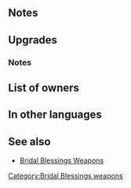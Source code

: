 {{Weapon Infobox
|tagid=SID_ファーストバイト＋
|weaponType=Lance
|weaponName={{PAGENAME}}
|altWeaponName=First Bite Plus
|might=14
|range=1
|effect=If unit initiates combat, grants Def/Res+2 to allies within 2 spaces for 1 turn after combat.
|cost=300
|exclusive=0
|statModifiers=0,14,0,0,0
|refinePaths=default
|refineSP=350
|refineMedals=500
|refineStones=50
|upgradedEffect=After combat, if unit attacked, grants Def/Res+5 to unit and allies within 2 spaces of unit for 1 turn.
|properties=
}}
==Notes==
{{IfUnitInitiates}}
{{Bonuses}}
==Upgrades==
{{Weapon Upgrade List}}
===Notes===
{{IfUnitAttacked}}
==List of owners==
{{Skill Hero List}}
==In other languages==
{{OtherLanguages
|japanese=ファーストバイト＋
|german=Erster Biss+
|spanishEU=Primer bocado +
|spanishLA=Primer mordisco +
|french=1re bouchée +
|italian=Torta in faccia+
|chineseTW=定情之槍＋
|portuguese=Mordida inicial+
}}
==See also==
* [[Bridal Blessings Weapons]]
{{Weapons Navbox}}
[[Category:Bridal Blessings weapons]]